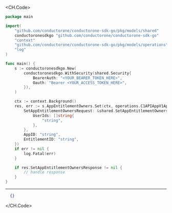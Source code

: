 
<CH.Code>
```go Set.go
package main

import(
	"github.com/conductorone/conductorone-sdk-go/pkg/models/shared"
	conductoronesdkgo "github.com/conductorone/conductorone-sdk-go"
	"context"
	"github.com/conductorone/conductorone-sdk-go/pkg/models/operations"
	"log"
)

func main() {
    s := conductoronesdkgo.New(
        conductoronesdkgo.WithSecurity(shared.Security{
            BearerAuth: "<YOUR_BEARER_TOKEN_HERE>",
            Oauth: "Bearer <YOUR_ACCESS_TOKEN_HERE>",
        }),
    )

    ctx := context.Background()
    res, err := s.AppEntitlementOwners.Set(ctx, operations.C1APIAppV1AppEntitlementOwnersSetRequest{
        SetAppEntitlementOwnersRequest: &shared.SetAppEntitlementOwnersRequest{
            UserIds: []string{
                "string",
            },
        },
        AppID: "string",
        EntitlementID: "string",
    })
    if err != nil {
        log.Fatal(err)
    }

    if res.SetAppEntitlementOwnersResponse != nil {
        // handle response
    }
}
```
---

```json Example Response
  {}
```
</CH.Code>
